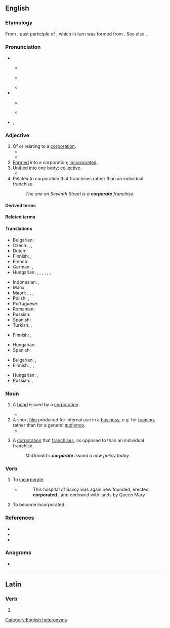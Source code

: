 ==English==

===Etymology===
{{root|en|ine-pro|*krep-}}
From {{der|en|la|corporatus}}, past participle of {{m|la|corporare||to make into a body}}, which in turn was formed from {{m|la|corpus||body}}. See also {{m|en|corpse}}.

===Pronunciation===
* {{q|adjective|noun}}
** {{a|GA}} {{IPA|en|/ˈkɔɹ.pəɹ.ət/|/ˈkɔɹ.pɹət/}}
** {{a|RP}} {{IPA|en|/ˈkɔː.pə.ɹət/|/ˈkɔː.pɹət/}}
** {{audio|en|en-uk-corporate.ogg|Audio (UK)}}
* {{q|verb}}
** {{a|GA}} {{IPA|en|/ˈkɔɹ.pəɹ.eɪt/}}
** {{a|RP}} {{IPA|en|/ˈkɔː.pə.ɹeɪt/}}
* {{hyphenation|en|cor|por|ate}}, {{hyphenation|en|corp|orate|nocaption=1}}

===Adjective===
{{en-adj}}

# Of or relating to a [[corporation]].
#* {{quote-book|en|year=2006|author=[[w:Edwin Black|Edwin Black]]| title=Internal Combustion| chapter=1| url=http://openlibrary.org/works/OL4103950W| passage=But electric vehicles and the batteries that made them run became ensnared in '''corporate''' scandals, fraud, and monopolistic corruption that shook the confidence of the nation and inspired automotive upstarts.}}
#* {{quote-journal|en|date=2013-06-14|author={{w|Jonathan Freedland}}| volume=189| issue=1| page=18| magazine={{w|The Guardian Weekly}}| title=[http://www.guardian.co.uk/commentisfree/2013/jun/07/obama-apple-google-facebook-tainted-prism Obama's once hip brand is now tainted]| passage=Where we once sent love letters in a sealed envelope, or stuck photographs of our children in a family album, now such private material is despatched to servers and clouds operated by people we don't know and will never meet. Perhaps we assume that our name, address and search preferences will be viewed by some unseen pair of '''corporate''' eyes, probably not human, and don't mind that much.}}
# [[formed|Formed]] into a corporation; [[incorporated]].
# [[unified|Unified]] into one body; [[collective]].
#* {{RQ:Shakespeare Timon|II|ii|passage=They answer in a joint and '''corporate''' voice.}}
# Related to corporation that franchises rather than an individual franchise.
#: ''The one on Seventh Street is a '''corporate''' franchise.''

====Derived terms====
{{der3|en|title=Terms derived from ''corporate''|corporate anorexia|corporate censorship|corporate executive|corporate firewall|corporate image|corporate income tax|corporate ladder|corporate monster|corporate nationalism|corporate officer|corporate seal|corporate tax|corporate veil|corporate welfare bum|corporately}}

====Related terms====
{{rootsee|en|krep}}

====Translations====
{{trans-top|of, or relating to a corporation}}
* Bulgarian: {{t|bg|корпоративен|sc=Cyrl}}
* Czech: {{t|cs|korporátní}}, {{t+|cs|podnikový}}, {{t|cs|firemní}}
* Dutch: {{t|nl|bedrijfs-}}
* Finnish: {{t+|fi|yhtiö|alt=yhtiö-}}, {{t+|fi|yritys|alt=yritys-}}
* French: {{t+|fr|corporatif}}
* German: {{t|de|Firmen-}}, {{t|de|Unternehmens-}}
* Hungarian: {{t+|hu|vállalati}}, {{t+|hu|vállalat|alt=vállalat-}}, {{t|hu|céges}}, {{t+|hu|cég|alt=cég-}}, {{t+|hu|társasági}}, {{t+|hu|üzleti}}, {{q|especially of a public institution}} {{t|hu|közületi}}
{{trans-mid}}
* Indonesian: {{t+|id|korporat}}, {{t+|id|korporatif}}
* Manx: {{t|gv|cochorpagh}}
* Maori: {{t|mi|a te rangatōpū}}, {{t|mi|o te rangatōpū}}, {{t|mi|rangatōpū}}, {{t|mi|ā-rangatōpū}}
* Polish: {{t+|pl|firmowy}}, {{t+|pl|korporacyjny}}
* Portuguese: {{t+|pt|corporativo}}
* Romanian: {{t+|ro|corporatist}}
* Russian: {{t+|ru|корпорати́вный}}
* Spanish: {{t|es|corporativo}}
* Turkish: {{t+|tr|kurumsal}}, {{t+|tr|tüzel}}
{{trans-bottom}}

{{trans-top|formed into a corporation; incorporated}}
* Finnish: {{t|fi|yhtiömuotoinen}}, {{t|fi|yhtiöitetty}}
{{trans-mid}}
* Hungarian: {{t+|hu|bejegyzett}}
* Spanish: {{t+|es|incorporado}}
{{trans-bottom}}

{{trans-top|unified into one body; collective}}
* Bulgarian: {{t+|bg|общ|sc=Cyrl}}, {{t+|bg|колективен|sc=Cyrl}}
* Finnish: {{t+|fi|yhdistetty}}, {{t+|fi|yhteinen}}, {{t|fi|yhteis-}}
{{trans-mid}}
* Hungarian: {{t+|hu|testületi}}, {{t+|hu|kollektív}}
* Russian: {{t+|ru|о́бщий}}, {{t+|ru|коллекти́вный}}
{{trans-bottom}}

===Noun===
{{en-noun|~}}

# {{lb|en|finance}} A [[bond]] issued by a [[corporation]].
#* {{quote-journal|en|2009|January 11|Robert D. Hershey Jr.|Look Past 2008 Stars for Gains in Bonds|New York Times|url=
|passage=So-called junk '''corporates''' and emerging-market debt remain generally out of favor.}}
# A short [[film]] produced for internal use in a [[business]], e.g. for [[training]], rather than for a general [[audience]].
#* {{quote-book|en|year=2013|author=Simon Dunmore|title=Actors' Yearbook 2014|passage=Currently there are 19 members, who are all in Spotlight and belong to Equity. Areas of work include theatre, musicals, television, film, commercials, '''corporates''' and voiceovers.}}
# {{lb|en|business|uncountable}} A [[corporation]] that [[franchise]]s, as opposed to than an individual franchise.
#: ''McDonald's '''corporate''' issued a new policy today.''

===Verb===
{{en-verb}}

# {{lb|en|obsolete|transitive}} To [[incorporate]].
#* {{RQ:Stow London}}
#*:This hospital of Savoy was again new founded, erected, '''corporated''' , and endowed with lands by Queen Mary
# {{lb|en|obsolete|intransitive}} To become incorporated.

===References===
* {{R:OneLook}}
* {{R:Keywords 21st}}
* {{R:Century 1911}}

===Anagrams===
* {{anagrams|en|a=aceooprrt|proto-race}}

[[Category:English heteronyms]]

----

==Latin==

===Verb===
{{la-verb-form|corporāte}}

# {{inflection of|la|corporō||2|p|pres|actv|impr}}